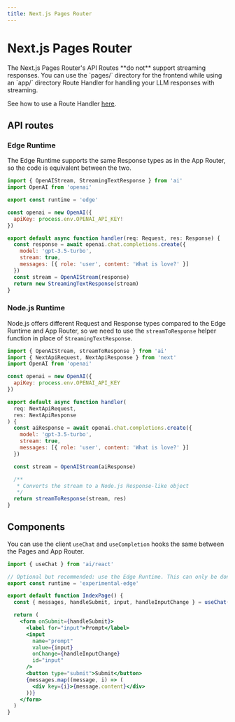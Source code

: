 ```yaml
---
title: Next.js Pages Router
---
```


# Next.js Pages Router

<Callout>
  The Next.js Pages Router's API Routes **do not** support streaming responses.
  You can use the `pages/` directory for the frontend while using an `app/`
  directory Route Handler for handling your LLM responses with streaming.

See how to use a Route Handler [here](https://sdk.vercel.ai/docs/guides/frameworks/nextjs-app#route-handlers).

</Callout>

## API routes

### Edge Runtime

The Edge Runtime supports the same Response types as in the App Router, so the code is equivalent between the two.

```jsx
import { OpenAIStream, StreamingTextResponse } from 'ai'
import OpenAI from 'openai'

export const runtime = 'edge'

const openai = new OpenAI({
  apiKey: process.env.OPENAI_API_KEY!
})

export default async function handler(req: Request, res: Response) {
  const response = await openai.chat.completions.create({
    model: 'gpt-3.5-turbo',
    stream: true,
    messages: [{ role: 'user', content: 'What is love?' }]
  })
  const stream = OpenAIStream(response)
  return new StreamingTextResponse(stream)
}
```

### Node.js Runtime

Node.js offers different Request and Response types compared to the Edge Runtime and App Router, so we need to use the `streamToResponse` helper function
in place of `StreamingTextResponse`.

```jsx
import { OpenAIStream, streamToResponse } from 'ai'
import { NextApiRequest, NextApiResponse } from 'next'
import OpenAI from 'openai'

const openai = new OpenAI({
  apiKey: process.env.OPENAI_API_KEY
})

export default async function handler(
  req: NextApiRequest,
  res: NextApiResponse
) {
  const aiResponse = await openai.chat.completions.create({
    model: 'gpt-3.5-turbo',
    stream: true,
    messages: [{ role: 'user', content: 'What is love?' }]
  })

  const stream = OpenAIStream(aiResponse)

  /**
   * Converts the stream to a Node.js Response-like object
   */
  return streamToResponse(stream, res)
}
```

## Components

You can use the client `useChat` and `useCompletion` hooks the same between the Pages and App Router.

```jsx
import { useChat } from 'ai/react'

// Optional but recommended: use the Edge Runtime. This can only be done at the page level, not inside nested components.
export const runtime = 'experimental-edge'

export default function IndexPage() {
  const { messages, handleSubmit, input, handleInputChange } = useChat()

  return (
    <form onSubmit={handleSubmit}>
      <label for="input">Prompt</label>
      <input
        name="prompt"
        value={input}
        onChange={handleInputChange}
        id="input"
      />
      <button type="submit">Submit</button>
      {messages.map((message, i) => (
        <div key={i}>{message.content}</div>
      ))}
    </form>
  )
}
```
